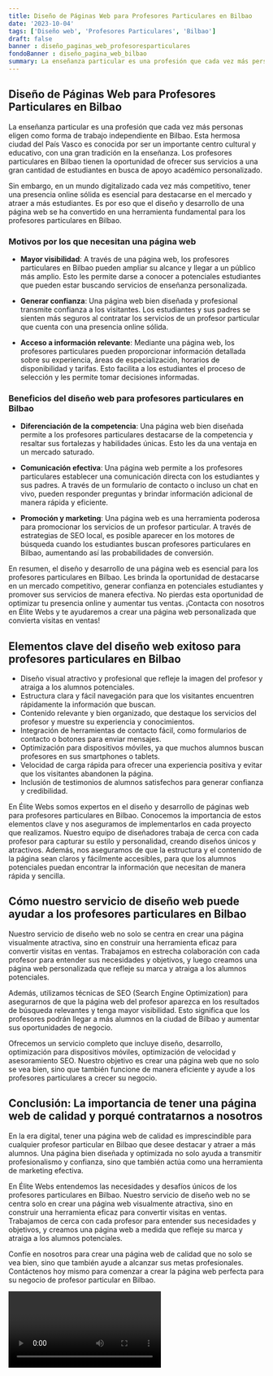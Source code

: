 ```yaml
---
title: Diseño de Páginas Web para Profesores Particulares en Bilbao
date: '2023-10-04'
tags: ['Diseño web', 'Profesores Particulares', 'Bilbao']
draft: false
banner : diseño_paginas_web_profesoresparticulares
fondoBanner : diseño_pagina_web_bilbao
summary: La enseñanza particular es una profesión que cada vez más personas eligen como forma de trabajo independiente en Bilbao. Esta hermosa ciudad del País Vasco es conocida por ser un importante centro cultural y educativo, con una gran tradición en la enseñanza. Los profesores particulares en Bilbao tienen la oportunidad de ofrecer sus servicios a una gran cantidad de estudiantes en busca de apoyo académico personalizado.
---
```


## Diseño de Páginas Web para Profesores Particulares en Bilbao

La enseñanza particular es una profesión que cada vez más personas eligen como forma de trabajo independiente en Bilbao. Esta hermosa ciudad del País Vasco es conocida por ser un importante centro cultural y educativo, con una gran tradición en la enseñanza. Los profesores particulares en Bilbao tienen la oportunidad de ofrecer sus servicios a una gran cantidad de estudiantes en busca de apoyo académico personalizado.

Sin embargo, en un mundo digitalizado cada vez más competitivo, tener una presencia online sólida es esencial para destacarse en el mercado y atraer a más estudiantes. Es por eso que el diseño y desarrollo de una página web se ha convertido en una herramienta fundamental para los profesores particulares en Bilbao.

### Motivos por los que necesitan una página web

- **Mayor visibilidad**: A través de una página web, los profesores particulares en Bilbao pueden ampliar su alcance y llegar a un público más amplio. Esto les permite darse a conocer a potenciales estudiantes que pueden estar buscando servicios de enseñanza personalizada.

- **Generar confianza**: Una página web bien diseñada y profesional transmite confianza a los visitantes. Los estudiantes y sus padres se sienten más seguros al contratar los servicios de un profesor particular que cuenta con una presencia online sólida.

- **Acceso a información relevante**: Mediante una página web, los profesores particulares pueden proporcionar información detallada sobre su experiencia, áreas de especialización, horarios de disponibilidad y tarifas. Esto facilita a los estudiantes el proceso de selección y les permite tomar decisiones informadas.

### Beneficios del diseño web para profesores particulares en Bilbao

- **Diferenciación de la competencia**: Una página web bien diseñada permite a los profesores particulares destacarse de la competencia y resaltar sus fortalezas y habilidades únicas. Esto les da una ventaja en un mercado saturado.

- **Comunicación efectiva**: Una página web permite a los profesores particulares establecer una comunicación directa con los estudiantes y sus padres. A través de un formulario de contacto o incluso un chat en vivo, pueden responder preguntas y brindar información adicional de manera rápida y eficiente.

- **Promoción y marketing**: Una página web es una herramienta poderosa para promocionar los servicios de un profesor particular. A través de estrategias de SEO local, es posible aparecer en los motores de búsqueda cuando los estudiantes buscan profesores particulares en Bilbao, aumentando así las probabilidades de conversión.

En resumen, el diseño y desarrollo de una página web es esencial para los profesores particulares en Bilbao. Les brinda la oportunidad de destacarse en un mercado competitivo, generar confianza en potenciales estudiantes y promover sus servicios de manera efectiva. No pierdas esta oportunidad de optimizar tu presencia online y aumentar tus ventas. ¡Contacta con nosotros en Élite Webs y te ayudaremos a crear una página web personalizada que convierta visitas en ventas!

<GifSeo />

<Cta />

## Elementos clave del diseño web exitoso para profesores particulares en Bilbao

- Diseño visual atractivo y profesional que refleje la imagen del profesor y atraiga a los alumnos potenciales.
- Estructura clara y fácil navegación para que los visitantes encuentren rápidamente la información que buscan.
- Contenido relevante y bien organizado, que destaque los servicios del profesor y muestre su experiencia y conocimientos.
- Integración de herramientas de contacto fácil, como formularios de contacto o botones para enviar mensajes.
- Optimización para dispositivos móviles, ya que muchos alumnos buscan profesores en sus smartphones o tablets.
- Velocidad de carga rápida para ofrecer una experiencia positiva y evitar que los visitantes abandonen la página.
- Inclusión de testimonios de alumnos satisfechos para generar confianza y credibilidad.

En Élite Webs somos expertos en el diseño y desarrollo de páginas web para profesores particulares en Bilbao. Conocemos la importancia de estos elementos clave y nos aseguramos de implementarlos en cada proyecto que realizamos. Nuestro equipo de diseñadores trabaja de cerca con cada profesor para capturar su estilo y personalidad, creando diseños únicos y atractivos. Además, nos aseguramos de que la estructura y el contenido de la página sean claros y fácilmente accesibles, para que los alumnos potenciales puedan encontrar la información que necesitan de manera rápida y sencilla.

## Cómo nuestro servicio de diseño web puede ayudar a los profesores particulares en Bilbao

Nuestro servicio de diseño web no solo se centra en crear una página visualmente atractiva, sino en construir una herramienta eficaz para convertir visitas en ventas. Trabajamos en estrecha colaboración con cada profesor para entender sus necesidades y objetivos, y luego creamos una página web personalizada que refleje su marca y atraiga a los alumnos potenciales.

Además, utilizamos técnicas de SEO (Search Engine Optimization) para asegurarnos de que la página web del profesor aparezca en los resultados de búsqueda relevantes y tenga mayor visibilidad. Esto significa que los profesores podrán llegar a más alumnos en la ciudad de Bilbao y aumentar sus oportunidades de negocio.

Ofrecemos un servicio completo que incluye diseño, desarrollo, optimización para dispositivos móviles, optimización de velocidad y asesoramiento SEO. Nuestro objetivo es crear una página web que no solo se vea bien, sino que también funcione de manera eficiente y ayude a los profesores particulares a crecer su negocio.

## Conclusión: La importancia de tener una página web de calidad y porqué contratarnos a nosotros

En la era digital, tener una página web de calidad es imprescindible para cualquier profesor particular en Bilbao que desee destacar y atraer a más alumnos. Una página bien diseñada y optimizada no solo ayuda a transmitir profesionalismo y confianza, sino que también actúa como una herramienta de marketing efectiva.

En Élite Webs entendemos las necesidades y desafíos únicos de los profesores particulares en Bilbao. Nuestro servicio de diseño web no se centra solo en crear una página web visualmente atractiva, sino en construir una herramienta eficaz para convertir visitas en ventas. Trabajamos de cerca con cada profesor para entender sus necesidades y objetivos, y creamos una página web a medida que refleje su marca y atraiga a los alumnos potenciales.

Confíe en nosotros para crear una página web de calidad que no solo se vea bien, sino que también ayude a alcanzar sus metas profesionales. Contáctenos hoy mismo para comenzar a crear la página web perfecta para su negocio de profesor particular en Bilbao.

<Video />

<CtaBot job='Profesores Particulares' city='Bilbao'/>

<Gmaps query='Bilbao+españa+maps' />